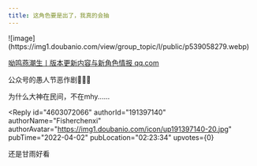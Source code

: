 ```yaml
---
title: 这角色要是出了，我真的会抽
---
```



<Forum groupName="原神" groupUrl="https://www.douban.com/group/genshin/" archivedAt="2025-05-16T16:39:48.976Z">
  <Post
    id="263710750"
    title="这角色要是出了，我真的会抽"
    url="https://www.douban.com/group/topic/263710750/?_spm_id=MjI3NjM2Nzc4"
    pubTime="2022-04-15"
    highlightUserId="191397140"
  >
![image](https://img1.doubanio.com/view/group_topic/l/public/p539058279.webp)

[呦鸣燕潮生丨版本更新内容与新角色情报
qq.com](https://www.douban.com/link2/?url=https%3A%2F%2Fmp.weixin.qq.com%2Fs%2FV4Dv3ffbbCOMLQ4BZkdKfg&link2key=8cb9c9d33b)

公众号的愚人节恶作剧😤😤😤

为什么大神在民间，不在mhy......

<Reply
  id="4603072066"
  authorId="191397140"
  authorName="Fisherchenxi"
  authorAvatar="https://img1.doubanio.com/icon/up191397140-20.jpg"
  pubTime="2022-04-02"
  pubLocation="02:23:34"
  upvotes={0}
>
还是甘雨好看
</Reply>
  </Post>
</Forum>
